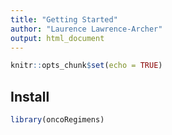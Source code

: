 ```yaml
---
title: "Getting Started"
author: "Laurence Lawrence-Archer"
output: html_document
---
```


```r
knitr::opts_chunk$set(echo = TRUE)
```

## Install

```r
library(oncoRegimens)

```

